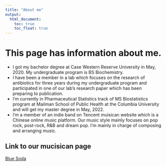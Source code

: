 ```yaml
---
title: "About me"
output: 
  html_document:
    toc: true
    toc_float: true
---
```


# This page has information about me.

* I got my bachelor degree at Case Western Reserve University in May, 2020. My undergraduate program is BS Biochemistry. 
* I have been a member in a lab which focuses on the research of antibiotics for three years during my undergraduate program and participated in one of our lab's research paper which has been preparing to publication.  
* I'm currently in Pharmaceutical Statistics track of MS Biostatistics program at Mailman School of Public Health at the Columbia University and will get my master degree in May, 2022.
* I'm a member of an indie band on Tencent muisican website which is a Chinese online music platform. Our music style mainly focuses on pop rock, post-rock, R&B and dream pop. I'm mainly in charge of composing and arranging music.

## Link to our mucisican page
[Blue Soda]( https://c.y.qq.com/base/fcgi-bin/u?__=LTARA37)
